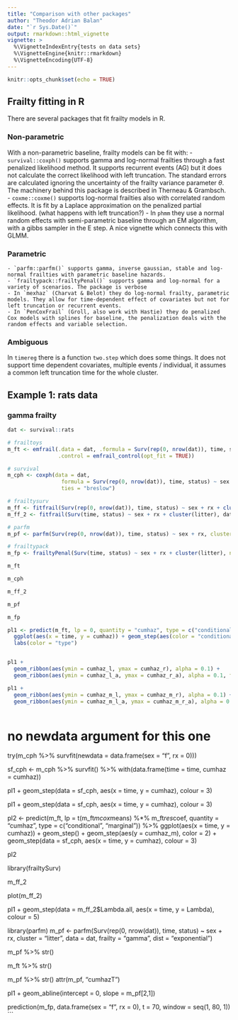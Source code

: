 ```yaml
---
title: "Comparison with other packages"
author: "Theodor Adrian Balan"
date: "`r Sys.Date()`"
output: rmarkdown::html_vignette
vignette: >
  %\VignetteIndexEntry{tests on data sets}
  %\VignetteEngine{knitr::rmarkdown}
  %\VignetteEncoding{UTF-8}
---
```


```r
knitr::opts_chunk$set(echo = TRUE)
```

## Frailty fitting in R
There are several packages that fit frailty models in R. 

### Non-parametric
With a non-parametric baseline, frailty models can be fit with:
    - `survival::coxph()` supports gamma and log-normal frailties through a fast penalized likelihood method. It supports recurrent events (AG) but it does not calculate the correct likelihood with left truncation. The standard errors are calculated ignoring the uncertainty of the frailty variance parameter $\theta$. The machinery behind this package is described in Therneau & Grambsch.
    - `coxme::coxme()` supports log-normal frailties also with correlated random effects. It is fit by a Laplace approximation on the penalized partial likelihood. (what happens with left truncation?)
    - In `phmm` they use a normal random effects with semi-parametric baseline through an EM algorithm, with a gibbs sampler in the E step. A nice vignette which connects this with GLMM. 
    
### Parametric
    - `parfm::parfm()` supports gamma, inverse gaussian, stable and log-normal frailties with parametric baseline hazards. 
    - `frailtypack::frailtyPenal()` supports gamma and log-normal for a variety of scenarios. The package is verbose 
    - In `mexhaz` (Charvat & Belot) they do log-normal frailty, parametric models. They allow for time-dependent effect of covariates but not for left truncation or recurrent events.
    - In `PenCoxFrail` (Groll, also work with Hastie) they do penalized Cox models with splines for baseline, the penalization deals with the random effects and variable selection.

### Ambiguous
In `timereg` there is a function `two.step` which does some things. It does not support time dependent covariates, multiple events / individual, it assumes a common left truncation time for the whole cluster. 




## Example 1: rats data

### gamma frailty
```r
dat <- survival::rats

# frailtoys
m_ft <- emfrail(.data = dat, .formula = Surv(rep(0, nrow(dat)), time, status) ~ sex + rx + cluster(litter),
                .control = emfrail_control(opt_fit = TRUE))

# survival
m_cph <- coxph(data = dat, 
                 formula = Surv(rep(0, nrow(dat)), time, status) ~ sex + rx + frailty(litter),
                 ties = "breslow")

# frailtysurv
m_ff <- fitfrail(Surv(rep(0, nrow(dat)), time, status) ~ sex + rx + cluster(litter), dat,  frailty = "gamma")
m_ff_2 <- fitfrail(Surv(time, status) ~ sex + rx + cluster(litter), dat,  frailty = "gamma", se = TRUE)

# parfm
m_pf <- parfm(Surv(rep(0, nrow(dat)), time, status) ~ sex + rx, cluster = "litter", data = dat, frailty = "gamma", dist = "exponential")

# frailtypack
m_fp <- frailtyPenal(Surv(time, status) ~ sex + rx + cluster(litter), n.knots=12, kappa=10000, data = dat)
```

```r
m_ft

m_cph

m_ff_2

m_pf

m_fp
```


```r
pl1 <- predict(m_ft, lp = 0, quantity = "cumhaz", type = c("conditional", "marginal")) %>% 
  ggplot(aes(x = time, y = cumhaz)) + geom_step(aes(color = "conditional")) + geom_step(aes(y = cumhaz_m, color = "marginal")) +
  labs(color = "type") 


pl1 +
  geom_ribbon(aes(ymin = cumhaz_l, ymax = cumhaz_r), alpha = 0.1) +
  geom_ribbon(aes(ymin = cumhaz_l_a, ymax = cumhaz_r_a), alpha = 0.1, fill = "pink")

pl1 +
  geom_ribbon(aes(ymin = cumhaz_m_l, ymax = cumhaz_m_r), alpha = 0.1) +
  geom_ribbon(aes(ymin = cumhaz_m_l_a, ymax = cumhaz_m_r_a), alpha = 0.1, fill = "pink")



```


# no newdata argument for this one
try(m_cph %>% survfit(newdata = data.frame(sex = "f", rx = 0)))

sf_cph <- m_cph %>% 
  survfit() %>% 
  with(data.frame(time = time, cumhaz = cumhaz))

pl1 + geom_step(data = sf_cph, aes(x = time, y = cumhaz), colour = 3)

pl1 + geom_step(data = sf_cph, aes(x = time, y = cumhaz), colour = 3)


pl2 <- predict(m_ft, lp = t(m_ft$mcox$means) %*% m_ft$res$coef, quantity = "cumhaz", type = c("conditional", "marginal")) %>% 
  ggplot(aes(x = time, y = cumhaz)) + 
  geom_step() + 
  geom_step(aes(y = cumhaz_m), color = 2) +
  geom_step(data = sf_cph, aes(x = time, y = cumhaz), colour = 3)

pl2



library(frailtySurv)


m_ff_2

plot(m_ff_2)

pl1 + geom_step(data = m_ff_2$Lambda.all, aes(x = time, y = Lambda), colour = 5)


library(parfm)
m_pf <- parfm(Surv(rep(0, nrow(dat)), time, status) ~ sex + rx, cluster = "litter", data = dat, frailty = "gamma", dist = "exponential")

m_pf %>% str()

m_ft %>% str()

m_pf %>% str()
attr(m_pf, "cumhazT")

pl1 + geom_abline(intercept = 0, slope = m_pf[2,1])


prediction(m_fp, data.frame(sex = "f", rx = 0), t = 70, window = seq(1, 80, 1))
```

